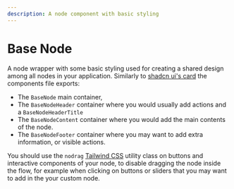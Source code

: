 ```yaml
---
description: A node component with basic styling
---
```



# Base Node

A node wrapper with some basic styling used for creating a shared design among all nodes in your application.
Similarly to [shadcn ui's card](https://ui.shadcn.com/docs/components/card) the components file exports:

- The `BaseNode` main container,
- The `BaseNodeHeader` container where you would usually add actions and a `BaseNodeHeaderTitle`
- The `BaseNodeContent` container where you would add the main contents of the node.
- The `BaseNodeFooter` container where you may want to add extra information, or visible actions.

You should use the `nodrag` [Tailwind CSS](https://tailwindcss.com/) utility
class on buttons and interactive components of your node, to disable dragging
the node inside the flow, for example when clicking on buttons or sliders that you may
want to add in the your custom node.

<UiComponentViewer id="base-node" />
